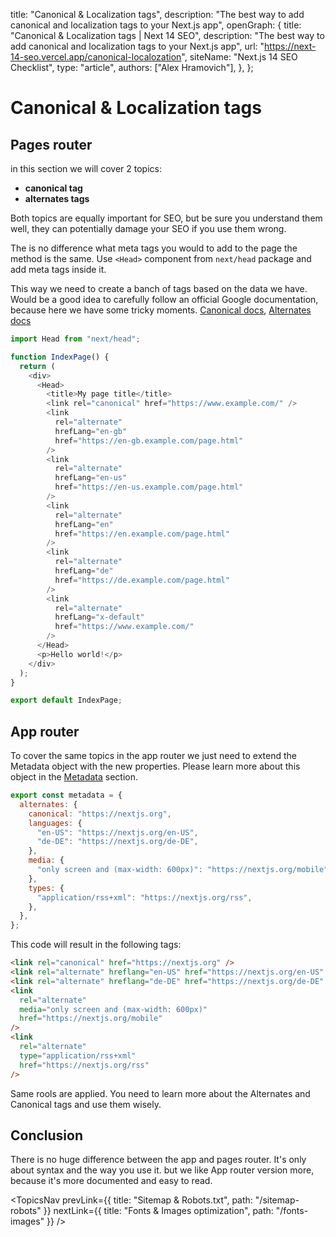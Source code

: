 
  title: "Canonical & Localization tags",
  description:
    "The best way to add canonical and localization tags to your Next.js app",
  openGraph: {
    title: "Canonical & Localization tags | Next 14 SEO",
    description:
      "The best way to add canonical and localization tags to your Next.js app",
    url: "https://next-14-seo.vercel.app/canonical-localozation",
    siteName: "Next.js 14 SEO Checklist",
    type: "article",
    authors: ["Alex Hramovich"],
  },
};

# Canonical & Localization tags

## Pages router

in this section we will cover 2 topics:

- **canonical tag**
- **alternates tags**

Both topics are equally important for SEO, but be sure you understand them well, they can potentially damage your SEO if you use them wrong.

The is no difference what meta tags you would to add to the page the method is the same.
Use `<Head>` component from `next/head` package and add meta tags inside it.

This way we need to create a banch of tags based on the data we have.
Would be a good idea to carefully follow an official Google documentation, because here we have some tricky moments. <a href="https://developers.google.com/search/docs/crawling-indexing/consolidate-duplicate-urls" target="_blank">
Canonical docs</a>, <a href="https://developers.google.com/search/docs/specialty/international/localized-versions" target="_blank">Alternates docs</a>

```js
import Head from "next/head";

function IndexPage() {
  return (
    <div>
      <Head>
        <title>My page title</title>
        <link rel="canonical" href="https://www.example.com/" />
        <link
          rel="alternate"
          hrefLang="en-gb"
          href="https://en-gb.example.com/page.html"
        />
        <link
          rel="alternate"
          hrefLang="en-us"
          href="https://en-us.example.com/page.html"
        />
        <link
          rel="alternate"
          hrefLang="en"
          href="https://en.example.com/page.html"
        />
        <link
          rel="alternate"
          hrefLang="de"
          href="https://de.example.com/page.html"
        />
        <link
          rel="alternate"
          hrefLang="x-default"
          href="https://www.example.com/"
        />
      </Head>
      <p>Hello world!</p>
    </div>
  );
}

export default IndexPage;
```

## App router

To cover the same topics in the app router we just need to extend the Metadata object with the new properties.
Please learn more about this object in the <a href="/topics/metadata">Metadata</a> section.

```js
export const metadata = {
  alternates: {
    canonical: "https://nextjs.org",
    languages: {
      "en-US": "https://nextjs.org/en-US",
      "de-DE": "https://nextjs.org/de-DE",
    },
    media: {
      "only screen and (max-width: 600px)": "https://nextjs.org/mobile",
    },
    types: {
      "application/rss+xml": "https://nextjs.org/rss",
    },
  },
};
```

This code will result in the following tags:

```html
<link rel="canonical" href="https://nextjs.org" />
<link rel="alternate" hreflang="en-US" href="https://nextjs.org/en-US" />
<link rel="alternate" hreflang="de-DE" href="https://nextjs.org/de-DE" />
<link
  rel="alternate"
  media="only screen and (max-width: 600px)"
  href="https://nextjs.org/mobile"
/>
<link
  rel="alternate"
  type="application/rss+xml"
  href="https://nextjs.org/rss"
/>
```

Same rools are applied. You need to learn more about the Alternates and Canonical tags and use them wisely.

## Conclusion

There is no huge difference between the app and pages router.
It's only about syntax and the way you use it. but we like App router version more, because it's more documented and easy to read.

<TopicsNav
  prevLink={{ title: "Sitemap & Robots.txt", path: "/sitemap-robots" }}
  nextLink={{ title: "Fonts & Images optimization", path: "/fonts-images" }}
/>
